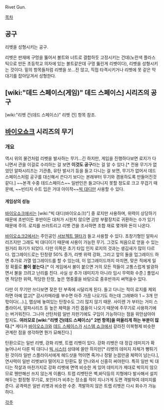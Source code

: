 Rivet Gun. 

[[목차]]

== 공구 ==
리벳을 성형시키는 공구.

리벳은 판재에 구멍을 뚫어서 볼트와 너트로 결합하듯 고정시키는 건데(노란색 플라스틱으로 만든 초등학교 의자에 있는 볼트같은데 구멍 뚫린게 리벳이다), 리벳을 성형시키는 것이다. 밑의 항목들처럼 리벳을 쏘...진 않고, 직접 타격시키거나 리벳에 못 같은 막대기를 잡아당겨서 성형한다.

== [wiki:"데드 스페이스(게임)" 데드 스페이스] 시리즈의 공구 ==
[wiki:"리벳 건(데드 스페이스)" 리벳 건] 항목 참조.


== [[바이오쇼크]] 시리즈의 무기 ==
=== 개요 ===
역시 위의 물건처럼 리벳을 발사하는 무기…긴 하지만, 게임을 진행하다보면 로지가 다니면서 관을 이걸로 수리하는 걸 보면 '''이것도 공구'''라는 걸 알 수 있다.[* 전용 무기가 없었던 알파시리즈는 기관총, 유탄 발사기 등을 들고 다니는 걸 보면, 무기가 없어서 데드 스페이스처럼 공구를 대신해서 쓴다기 보다는 본래부터 무기와 겸용하도록 만들어진것 같다.] ~~본격 수중 데드스페이스~~ 일반인은 들고다니지 못할 정도로 크고 무겁기 때문에, ~~빈티지 수트 입은 거대 아이작~~[[빅 대디]]만 사용할 수 있다.

==== 게임상의 성능 ====
[[바이오쇼크]]에서는 [wiki:"빅 대디(바이오쇼크)"] 중 로지만 사용하며, 위력이 상당하기 때문에 초반이든 후반이든 대처가 시원치 않으면 금방 부활장치로 귀환하는 수가 있기 때문에 주의. 로지를 쓰러트리고 리벳 건을 조사하면 조합 재료 몇개와 돈이 나온다. 

[[바이오쇼크2]]에서는 주인공인 [[서브젝트 델타]]가 들고 사용할 수 있다. 초창기형인 알파시리즈지만 그래도 빅 대디이기 때문에 사용이 가능한 무기. 그것도 처음으로 얻을 수 있는 원거리 화기가 되었다. 다만 이쪽은 초기 타입 인지 로지의 것과는 생김새가 많이 다르다.
업그레이드로는 탄창량 50% 증가, 리벳 위력 강화, 그리고 앞의 둘을 업그레이드 하면 추가로 가열 업그레이드를 할 수 있는데, 이 업그레이드까지 마치면, 맞은 적에게 일정 확률로 '''불이 붙는다'''.[* 이 게임에서 불이 붙으면 거의 모든 적들이 고통스럽게 발광하면서 불을 끄려고 난리를 친다. 사실 상 추가 데미지가 아니라 임시 무력화 수준.] 풀업시엔 적당한 위력, 적당한 탄창, 높은 명중률을 바탕으로 중후반까지 써먹을수 있다. 

다만 이 무기만 쓰다보면 잦은 탄 부족에 시달리게 된다. 들고 다니는 적이 로지를 제외하면 아예 없고[* 감시카메라를 부수면 아주 가끔 나오기도 하는데 그래봐야 1 ~ 3개 안팏이다(...).], 맵상에 놓여있는 탄창수도 그리 많지 않기 때문. 사이렌 가 부터는 거미 스플라이서, 알파시리즈 등 높은 체력을 가진 몹들이 나오기 때문에 주무기로 사용하기에는 버거워진다. 그나마 산탄처럼 일반 자판기에도 구입이 가능하다는 점을 위안삼아야 할지도. '''여러모로 [wiki:"리벳 건(데드 스페이스)" 2번 항목]을 떠올리게 하는 부분이 많다.'''[* 게다가 [[바이오쇼크]]와 [[데드 스페이스]]가 [[시스템 쇼크]]에서 갈라진 이복형제 비슷한 관계란 점을 생각하면 뭔가 묘해진다.]

탄환으로는 일반 리벳, 강화 리벳, 트랩 리벳이 있다. 강화 리벳은 대 장갑 데미지가 확 늘어나서 다른 빅 대디나 [[빅 시스터]] 상대에 쓸만 하지만[* 리벳의 데미지 자체가 뻥튀기 된 것이라 일반 스플라이서에게 헤드샷을 먹이면 죽거나 정말 눈꼽만큼 체력이 남는다.], 연사력이 일반 리벳보다 떨어지고 탄환도 잘 안나와서 신중히 써야한다. 특히 일반 빅 대디는 작살과 마찬가지로 강화 리벳에 면역 비슷한 게 있어 데미지가 제대로 박히지 않으므로 웬만해선 쓰지 않는게 이롭다. 트랩 리벳탄은 벽,바닥등의 지형에다 발사해서 설치해두는 함정형 무기로, 포인터가 비추는 장소를 적이 지나가게 도면 격발하여 데미지를 준다. 공격력은 일반 리벳과 비슷한 수준. 격발하지 않은 트랩 리벳은 다시 회수가 가능하다.

[[각주]]
